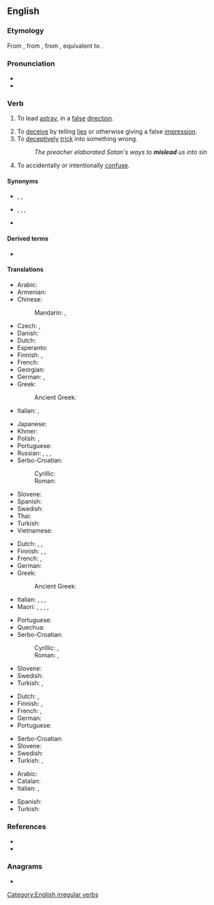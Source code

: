 ==English==

===Etymology===
From {{inh|en|enm|misleden}}, from {{inh|en|ang|mislǣdan|t=to mislead}}, from {{inh|en|gem-pro|*missalaidijaną|t=to mislead}}, equivalent to {{prefix|en|mis|lead}}.

===Pronunciation===
* {{IPA|/mɪsˈliːd/|lang=en}}
* {{rhymes|iːd|lang=en}}
<!-- * {{audio|en-us-mislead.ogg|Audio (US)|lang=en}} --> <!--seems wrong, sounds like "misled"-->

===Verb===
{{en-verb|misleads|misleading|misled}} {{lb|en|transitive}}

# {{lb|en|literally}} To lead [[astray]], in a [[false]] [[direction]].
# To [[deceive]] by telling [[lies]] or otherwise giving a false [[impression]].
# To [[deceptively]] [[trick]] into something wrong.
#: ''The preacher elaborated Satan's ways to '''mislead''' us into sin''
# To accidentally or intentionally [[confuse]].

====Synonyms====
* {{sense|lead in a false direction}} {{l|ang|forlead}}, {{l|en|misguide}}, {{l|en|misinform}}
* {{sense|deceive by giving a false impression}} {{l|en|deceive}}, {{l|en|delude}}, {{l|en|beguile}}, {{l|en|cheat}}
* {{sense|trick into something wrong}} {{l|en|seduce}}

====Derived terms====
* {{l|en|misleading|pos=a}}

====Translations====
{{trans-top|lead in a false direction}}
* Arabic: {{t|ar|أَضَلَّ}}
* Armenian: {{t-needed|hy}}
* Chinese:
*: Mandarin: {{t+|cmn|誤導}}, {{t+|cmn|误导}}
* Czech: {{t+|cs|svést}}, {{t|cs|klamat}}
* Danish: {{t|da|vildlede}}
* Dutch: {{t+|nl|misleiden}}
* Esperanto: {{t-needed|eo}}
* Finnish: {{t|fi|johtaa harhaan}}, {{t+|fi|harhauttaa}}
* French: {{t+|fr|égarer}}
* Georgian: {{t-needed|ka}}
* German: {{t|de|in die Irre führen}}, {{t+|de|irreführen}}
* Greek:
*: Ancient Greek: {{t|grc|πλανάω}}
* Italian: {{t|it|portare sulla cattiva strada}}, {{t+|it|sviare}}
{{trans-mid}}
* Japanese: {{t-needed|ja}}
* Khmer: {{t-needed|km}}
* Polish: {{t|pl|wprowadzać w błąd|impf}}, {{t+|pl|wprowadzić w błąd|pf}}
* Portuguese: {{t|pt|desencaminhar}}
* Russian: {{t+|ru|вводи́ть в заблужде́ние|impf}}, {{t+|ru|ввести́ в заблужде́ние|pf}}, {{t+|ru|обма́нывать|impf}}, {{t+|ru|обману́ть|pf}}
* Serbo-Croatian:
*: Cyrillic: {{t|sh|обманути}}
*: Roman: {{t+|sh|obmanuti}}
* Slovene: {{t|sl|zavêsti}}
* Spanish: {{t|es|propiciar equivocarse}}
* Swedish: {{t+|sv|vilseleda}}
* Thai: {{t-needed|th}}
* Turkish: {{t+|tr|ayartmak}}
* Vietnamese: {{t-needed|vi}}
{{trans-bottom}}

{{trans-top|to deceive by lies or other false impression}}
* Dutch: {{t+|nl|misleiden}}, {{t+|nl|bedotten}}, {{t+|nl|bedriegen}}
* Finnish: {{t+|fi|vedättää}}, {{t|fi|johtaa harhaan}}, {{t+|fi|harhauttaa}}
* French: {{t+|fr|égarer}}, {{t+|fr|mésinformer}}
* German: {{t|de|in die Irre führen}}
* Greek:
*: Ancient Greek: {{t|grc|πλανάω}}
* Italian: {{t+|it|ingannare}}, {{t+|it|raggirare}}, {{t+|it|truffare}}, {{t|it|disinformare}}
* Maori: {{t|mi|tuapeka}}, {{t|mi|whakatuapeka}}, {{t|mi|rūpahu}}, {{t|mi|papahu}}, {{t|mi|whakapōhēhē}}
{{trans-mid}}
* Portuguese: {{t+|pt|enganar}}
* Quechua: {{t|qu|pallquy}}
* Serbo-Croatian:
*: Cyrillic: {{t|sh|завести}}, {{t|sh|обманути}}
*: Roman: {{t+|sh|zavesti}}, {{t+|sh|obmanuti}}
* Slovene: {{t|sl|zavêsti}}
* Swedish: {{t+|sv|vilseleda}}
* Turkish: {{t+|tr|kandırmak}}, {{t+|tr|aldatmak}}
{{trans-bottom}}

{{trans-top|to deceptively trick into something wrong}}
* Dutch: {{t+|nl|verleiden}}, {{t+|nl|verlokken}}
* Finnish: {{t+|fi|vietellä}}, {{t|fi|viekotella}}
* French: {{t+|fr|égarer}}, {{t+|fr|induire en erreur}}
* German: {{t|de|in die Irre führen}}
* Portuguese: {{t+|pt|enganar}}
{{trans-mid}}
* Serbo-Croatian: {{t-needed|sh}}
* Slovene: {{t|sl|zavêsti}}
* Swedish: {{t+|sv|förleda}}
* Turkish: {{t+|tr|ayartmak}}, {{t+|tr|kandırmak}}
{{trans-bottom}}

{{trans-see|trick or mislead|deceive}}

{{checktrans-top}}
* Arabic: {{t-check|ar|غَرَّ}}
* Catalan: {{t+check|ca|enganyar}}
* Italian: {{t+check|it|ingannare}}, {{t-check|it|prendere in giro}}
{{trans-mid}}
* Spanish: {{t+check|es|engañar}}
* Turkish: {{t+check|tr|kandırmak}}
{{trans-bottom}}

===References===
* {{R:Century 1911}}
* {{R:Webster 1913}}

===Anagrams===
* {{anagrams|en|a=adeilms|elasmid|m'ladies|medial s|medials|misdeal|smailed}}

[[Category:English irregular verbs]]